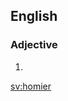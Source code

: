 ==English==

===Adjective===
{{head|en|adjective comparative form}}

# {{en-comparative of|homey}}

[[sv:homier]]